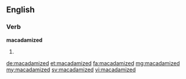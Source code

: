 ==English==

===Verb===
'''macadamized'''

# {{en-past of|macadamize}}

[[de:macadamized]]
[[et:macadamized]]
[[fa:macadamized]]
[[mg:macadamized]]
[[my:macadamized]]
[[sv:macadamized]]
[[vi:macadamized]]